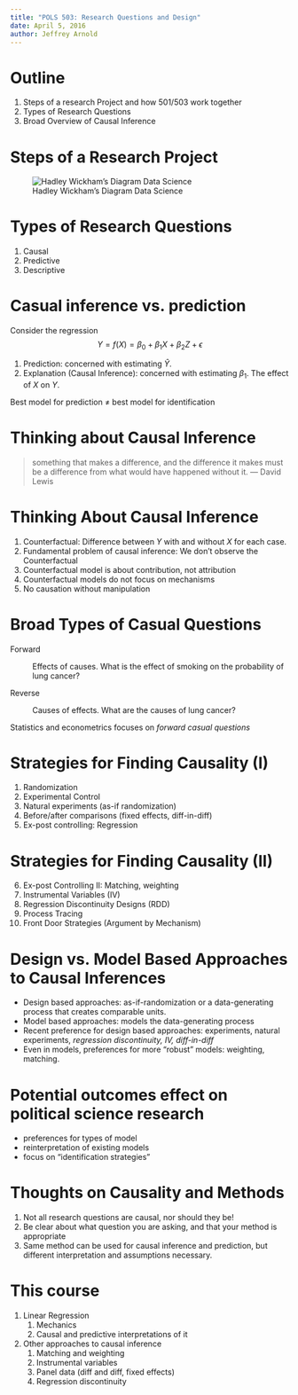 ```yaml
---
title: "POLS 503: Research Questions and Design"
date: April 5, 2016
author: Jeffrey Arnold
---
```


# Outline

1. Steps of a research Project and how 501/503 work together
2. Types of Research Questions
3. Broad Overview of Causal Inference


# Steps of a Research Project

![Hadley Wickham's Diagram Data Science](../img/data-science.png)

<!-- R for Data Science https://github.com/hadley/r4ds/blob/master/diagrams/data-science.png -->


# Types of Research Questions

1. Causal
2. Predictive
3. Descriptive

# Casual inference vs. prediction

Consider the regression
$$
Y = f(X) = \beta_0 + \beta_1 X + \beta_2 Z + \epsilon
$$

1. Prediction: concerned with estimating $\hat{Y}$.
2. Explanation (Causal Inference): concerned with estimating $\beta_1$. The
   effect of $X$ on $Y$.

Best model for prediction $\neq$ best model for identification

# Thinking about Causal Inference

> something that makes a difference, and the difference it makes must be a difference from what would have happened without it. --- David Lewis

# Thinking About Causal Inference

1. Counterfactual: Difference between $Y$ with and without $X$ for each case.
2. Fundamental problem of causal inference: We don't observe the Counterfactual
3. Counterfactual model is about contribution, not attribution
4. Counterfactual models do not focus on mechanisms
5. No causation without manipulation

# Broad Types of Casual Questions

Forward

: Effects of causes. What is the effect of smoking on the probability of lung cancer?

Reverse

: Causes of effects. What are the causes of lung cancer?

Statistics and econometrics focuses on *forward casual questions*


# Strategies for Finding Causality (I)

1. Randomization
2. Experimental Control
3. Natural experiments (as-if randomization)
4. Before/after comparisons (fixed effects, diff-in-diff)
5. Ex-post controlling: Regression

# Strategies for Finding Causality (II)

6. Ex-post Controlling II: Matching, weighting
7. Instrumental Variables (IV)
8. Regression Discontinuity Designs (RDD)
9. Process Tracing
10. Front Door Strategies (Argument by Mechanism)

# Design vs. Model Based Approaches to Causal Inferences

- Design based approaches: as-if-randomization or a data-generating process that creates comparable units.
- Model based approaches: models the data-generating process
- Recent preference for design based approaches: experiments, natural
  experiments, *regression discontinuity, IV, diff-in-diff*
- Even in models, preferences for more "robust" models: weighting, matching.


# Potential outcomes effect on political science research

- preferences for types of model
- reinterpretation of existing models
- focus on "identification strategies"


# Thoughts on Causality and Methods

1. Not all research questions are causal, nor should they be!
2. Be clear about what question you are asking, and that your method is
   appropriate
3. Same method can be used for causal inference and prediction, but
   different interpretation and assumptions necessary.


# This course

1. Linear Regression
    1. Mechanics
    2. Causal and predictive interpretations of it
3. Other approaches to causal inference
    1. Matching and weighting
    2. Instrumental variables
    3. Panel data (diff and diff, fixed effects)
    4. Regression discontinuity
